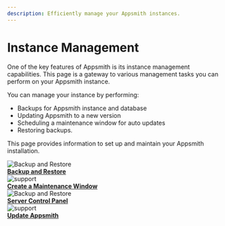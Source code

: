 ```yaml
---
description: Efficiently manage your Appsmith instances.
---
```



# Instance Management
One of the key features of Appsmith is its instance management capabilities. This page is a gateway to various management tasks you can perform on your Appsmith instance. 

You can manage your instance by performing:
* Backups for Appsmith instance and database
* Updating Appsmith to a new version
* Scheduling a maintenance window for auto updates
* Restoring backups. 

This page provides information to set up and maintain your Appsmith installation.

<div class="containerGridSampleApp">

   <div class=" containerColumnSampleApp columnGrid column-one">
    <div class="containerCol">
         <img class="containerImage" src="/img/backup-and-restore.png" style= {{width:"50px", height:"50px", 'margin-bottom': "4px", 'margin-top': "8px"}} alt="Backup and Restore"/>
      </div> 
      <b><a href="/core-concepts/connecting-to-data-sources/connecting-to-databases">Backup and Restore</a></b>
      <div class="containerDescription">
      </div>
   </div>

   <div class="containerColumnSampleApp columnGrid column-two">
   <div class="containerCol">
         <img class="containerImage" src="/img/maintenance-window.png" style= {{width:"50px", height:"50px", 'margin-bottom': "4px", 'margin-top': "8px"}} alt="support"/>
      </div>
      <b><a href="/core-concepts/connecting-to-data-sources/authentication">Create a Maintenance Window</a></b>
      <div class="containerDescription"> 
      </div>
   </div>
</div> 

<div class="containerGridSampleApp">

   <div class=" containerColumnSampleApp columnGrid column-one">
    <div class="containerCol">
         <img class="containerImage" src="/img/control-panel.png" style= {{width:"50px", height:"50px", 'margin-bottom': "4px", 'margin-top': "8px"}} alt="Backup and Restore"/>
      </div> 
      <b><a href="/core-concepts/connecting-to-data-sources/connecting-to-databases">Server Control Panel</a></b>
      <div class="containerDescription">
      </div>
   </div>

   <div class="containerColumnSampleApp columnGrid column-two">
   <div class="containerCol">
         <img class="containerImage" src="/img/update-Appsmith.png" style= {{width:"60px", height:"60px", margin:"0"}} alt="support"/>
      </div>
      <b><a href="/core-concepts/data-access-and-binding/querying-a-database">Update Appsmith</a></b>
      <div class="containerDescription"> 
</div>

      
   </div>

</div> 